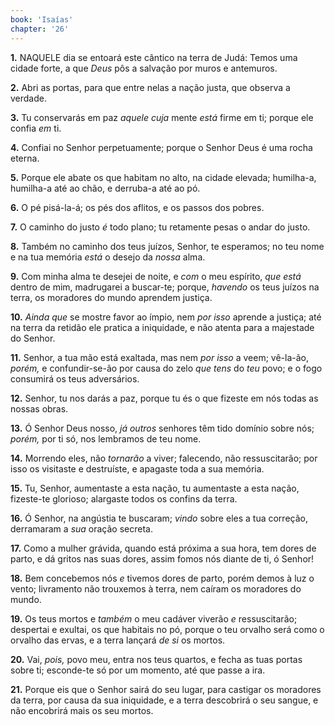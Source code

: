 ```yaml
---
book: 'Isaías'
chapter: '26'
---
```


**1.** NAQUELE dia se entoará este cântico na terra de Judá: Temos uma cidade forte, a que *Deus* pôs a salvação por muros e antemuros.

**2.** Abri as portas, para que entre nelas a nação justa, que observa a verdade.

**3.** Tu conservarás em paz *aquele cuja* mente *está* firme em ti; porque ele confia *em* ti.

**4.** Confiai no Senhor perpetuamente; porque o Senhor Deus é uma rocha eterna.

**5.** Porque ele abate os que habitam no alto, na cidade elevada; humilha-a, humilha-a até ao chão, e derruba-a até ao pó.

**6.** O pé pisá-la-á; os pés dos aflitos, e os passos dos pobres.

**7.** O caminho do justo *é* todo plano; tu retamente pesas o andar do justo.

**8.** Também no caminho dos teus juízos, Senhor, te esperamos; no teu nome e na tua memória *está* o desejo da *nossa* alma.

**9.** Com minha alma te desejei de noite, e *com* o meu espírito, *que está* dentro de mim, madrugarei a buscar-te; porque, *havendo* os teus juízos na terra, os moradores do mundo aprendem justiça.

**10.** *Ainda que* se mostre favor ao ímpio, nem *por isso* aprende a justiça; até na terra da retidão ele pratica a iniquidade, e não atenta para a majestade do Senhor.

**11.** Senhor, a tua mão está exaltada, mas nem *por isso* a veem; vê-la-ão, *porém,* e confundir-se-ão por causa do zelo *que tens* do *teu* povo; e o fogo consumirá os teus adversários.

**12.** Senhor, tu nos darás a paz, porque tu és o que fizeste em nós todas as nossas obras.

**13.** Ó Senhor Deus nosso, *já outros* senhores têm tido domínio sobre nós; *porém,* por ti só, nos lembramos de teu nome.

**14.** Morrendo eles, não *tornarão* a viver; falecendo, não ressuscitarão; por isso os visitaste e destruíste, e apagaste toda a sua memória.

**15.** Tu, Senhor, aumentaste a esta nação, tu aumentaste a esta nação, fizeste-te glorioso; alargaste todos os confins da terra.

**16.** Ó Senhor, na angústia te buscaram; *vindo* sobre eles a tua correção, derramaram a *sua* oração secreta.

**17.** Como a mulher grávida, quando está próxima a sua hora, tem dores de parto, e dá gritos nas suas dores, assim fomos nós diante de ti, ó Senhor!

**18.** Bem concebemos nós *e* tivemos dores de parto, porém demos à luz o vento; livramento não trouxemos à terra, nem caíram os moradores do mundo.

**19.** Os teus mortos e *também* o meu cadáver viverão *e* ressuscitarão; despertai e exultai, os que habitais no pó, porque o teu orvalho será como o orvalho das ervas, e a terra lançará *de si* os mortos.

**20.** Vai, *pois,* povo meu, entra nos teus quartos, e fecha as tuas portas sobre ti; esconde-te só por um momento, até que passe a ira.

**21.** Porque eis que o Senhor sairá do seu lugar, para castigar os moradores da terra, por causa da sua iniquidade, e a terra descobrirá o seu sangue, e não encobrirá mais os seu mortos.